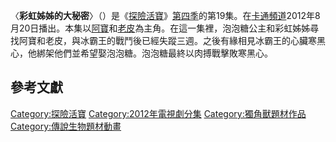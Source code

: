{{noteTA
|G1=Adventure Time}}
{{Infobox television episode
| title        = 彩虹姊姊的大秘密
| series       = [[探險活寶|探險活寶]]
| season       = 4
| episode      = 19
| production   = 1008-098<ref name=prodnumbers>{{cite web|title=Shows A-Z, Adventure Time With Finn and Jake|url=http://www.thefutoncritic.com/showatch/adventure-time-with-finn-and-jake/listings/|publisher=The Futon Critic|accessdate=February 3, 2013|archive-date=2013-02-16|archive-url=https://archive.is/20130216213150/http://www.thefutoncritic.com/showatch/adventure-time-with-finn-and-jake/listings/|dead-url=no}}</ref>
| story        = {{le|派屈克·麥克海爾|Patrick McHale (cartoonist)}}<br />{{le|肯特·奧斯本|Kent Osborne}}<br />[[潘得頓·沃德|潘得頓·沃德]]
| writer       =   Cole Sanchez<br />[[Rebecca_Sugar|Rebecca Sugar]]
| director     = {{le|拉里·萊奇力特|Larry Leichliter}}
| airdate      = 2012年8月20日
| music        = 
| guests       = 
| length       = 11分鐘
| prev         = [[蟲蟲國王|蟲蟲國王]]
| next         = [[都是你害的|都是你害的]]
| episode list = 
{{Infobox Adventure Time season 4 episode list}}
<br>[[探險活寶各集列表|探險活寶各集列表]]
}}
〈'''彩虹姊姊的大秘密'''〉（{{lang-en|''Lady & Peebles''}}）是《[[探險活寶|探險活寶]]》[[探險活寶_(第四季)|第四季]]的第19集。在[[卡通頻道|卡通頻道]]2012年8月20日播出。本集以[[阿寶·馬頓斯|阿寶]]和[[酷狗老皮|老皮]]為主角。在這一集裡，泡泡糖公主和彩虹姊姊尋找阿寶和老皮，與冰霸王的戰鬥後已經失蹤三週。之後有緣相見冰霸王的心臟寒黑心，他綁架他們並希望娶泡泡糖。泡泡糖最終以肉搏戰擊敗寒黑心。

<!--==劇情==
Princess Bubblegum and Lady Rainicorn investigate a mysterious black ice cave, fearing that Finn and Jake may have been captured by the Ice King on a routine expedition. Once inside the cave, Lady and Bubblegum enter into a biologically-engineered dungeon and are attacked by mysterious hand-like creatures that attempt to grab them. Lady manages to phase through a wall, and the two hear the Ice King's voice coming from a [[ventilation_shaft|ventilation shaft]]. Inside the shaft, the two are attacked by a giant tongue before they enter into a room covered with eyes. As Bubblegum and Lady approach the room's exit, the eyes activate and shoot laser at the duo, incapacitating Lady.

Bubblegum plods on in the dark, carrying an unconscious Lady around her shoulders. Suddenly, she stumbles upon the [[disembowel|disembowel]]ed body of the oblivious Ice King. From the dark, Ricardio, the living heart of the Ice King, introduces himself, tossing an unconscious Finn and Jake into the light. Ricardio reveals that he built himself both a body as well as the dungeon complex in an attempt to impress Bubblegum. He reveals that he wishes to marry her; Bubblegum agrees to marry Ricardio if he can beat her in [[hand-to-hand_combat|hand-to-hand combat]]. After a short fight, Bubblegum disarms Ricardio and forces him to flee, wounded, into the darkness. Later, at the Candy Kingdom, Finn, Jake, the Ice King, and Lady recover, and Lady reveals to Jake that she is pregnant.

==Production==
[[File:George_Takei_by_Gage_Skidmore.jpg|right]] as Ricardio.]]
"Ricardio the Heart Guy" was storyboarded by [[Rebecca_Sugar|Rebecca Sugar]] and Cole Sanchez, from a story by Patrick McHale, [[Kent_Osborne|Kent Osborne]], and [[Pendleton_Ward|Pendleton Ward]]. It was directed by [[Larry_Leichliter|Larry Leichliter]]. The episode features the recurring villain Ricardio, played by [[George_Takei|George Takei]], a character that [[Tom_Kenny|Tom Kenny]] later called "the valentine from Hell".<ref name=pollylou>Kenny, Tom (Actor). 2012. "Ricardio the Heart Guy" [Commentary track], ''Adventure Time'' Season One [DVD], Los Angeles, CA: [[Cartoon_Network|Cartoon Network]].</ref> Takei later previously played the role in the season one episode "[[Ricardio_the_Heart_Guy|Ricardio the Heart Guy]]".<ref name=ladynpeebs>{{cite web|last=Sava|first=Oliver|title='Lady and Peebles' {{!}} Adventure Time {{!}} TV Club|url=http://www.avclub.com/articles/lady-and-peebles-beyond-this-earthly-realm,83817/|work=[[The_A.V._Club|The A.V. Club]]|publisher=[[The_Onion|The Onion]]|accessdate=January 22, 2013|date=August 20, 2012}}</ref>

The episode reveals that Lady Rainicorn is pregnant with Jake's children. This plot point would later be brought to the forefront in the [[Adventure_Time_(season_5)|fifth season]] episode "Jake the Dad".<ref name=ladynpeebs/><ref name=jakethedad>{{cite web|last=Sava|first=Oliver|title='Jake the Dad' {{!}} Adventure Time {{!}} TV Club|url=http://www.avclub.com/articles/jake-the-dad,90342/|work=[[The_A.V._Club|The A.V. Club]]|publisher=[[The_Onion|The Onion]]|accessdate=January 22, 2013|date=January 7, 2013}}</ref> In the first draft of the ending, Lady Rainicorn was supposed to break up with Jake because he was causing her to be too stressed. However, the crew decided this was a bad idea, and it was changed to Rainicorn telling Jake that she is pregnant.<ref name=colelady>Sanchez, Cole (Storyboard artist). 2014. "Lady & Peebles" [Commentary track], ''Adventure Time'' Season Four [DVD], Los Angeles, CA: [[Cartoon_Network|Cartoon Network]].</ref> It was originally planned for the pregnancy reveal to be in Korean, but the crew felt that the meaning of the ending would be lost on most of the audience.<ref name=sugarlady>Sugar, Rebecca (Storyboard artist). 2014. "Lady & Peebles" [Commentary track], ''Adventure Time'' Season Four [DVD], Los Angeles, CA: [[Cartoon_Network|Cartoon Network]].</ref>

Sugar felt that Bubblegum, in the episode, was the victim of sexual harassment by Ricardio, and that the only way for her to solve the problem was for her to turn the situation around. In the episode, this was metaphorically depicted by having Bubblegum best Ricardio in combat. Sugar reveled in the fact that she got to draw Bubblegum ripping off Ricardio's leg and beating him with; she noted that she had been wanting to featuring such a scene in her art since she was in high school. The climactic scene with Ricardio was also supposed to have featured more body imagery. Ricardio was originally slated to have been seated on a giant hand-throne, and the hole in the Ice King's chest was to have been more graphic.<ref name=sugarlady/>

Several video games inspired elements of the episode. Ricardio's bioengineered body was based on the finale incarnation of [[Majora_(The_Legend_of_Zelda)#Majora|Majora]], a character from the eponymous 2000 video game ''[[The_Legend_of_Zelda:_Majora's_Mask|The Legend of Zelda: Majora's Mask]]''.  The general look of Ricardio's dungeon was inspired by the 2002 video games ''[[Eternal_Darkness:_Sanity's_Requiem|Eternal Darkness: Sanity's Requiem]]'' and the 2010 game ''[[Amnesia:_The_Dark_Descent|Amnesia: The Dark Descent]]''.<ref>{{cite web|last=Jones-Quartey|first=Ian|title=Was Ricardio's Body based on Majora's Incarnation from The Legend of Zelda: Majora's Mask?|url=http://spring.me/ianjq/q/362749630183666983|accessdate=September 27, 2013|date=August 22, 2012|publisher=[[Formspring|Formspring]]}}</ref> [[Robert_Ryan_Cory|Robert Ryan Cory]], a character designer most known for his work on the [[Nickelodeon|Nickelodeon]] series ''[[SpongeBob_Squarepants|SpongeBob Squarepants]]'', storyboarded the panels featuring Princess Bubblegum stomping on Ricardio and grinding her foot into his face. Because he drew the panels, lead character designer Andy Ristaino also allowed Cory to finalize the character designs for the scene. He later posted them on his official [[Flickr|Flickr]] account.<ref>{{cite web|last=Cory|first=Robert Ryan|title=Adventure Time Ricardio Stomp|url=http://www.flickr.com/photos/robertryancory/7826319542/|publisher=[[Flickr|Flickr]]|accessdate=August 27, 2013|date=August 20, 2012}}</ref>

==Reception==
"Lady & Peebles" first aired on [[Cartoon_Network|Cartoon Network]] on August 8, 2012. The episode was viewed by 2.754 million viewers and scored a 0.5 [[Nielsen_rating|Nielsen rating]] in the 18–49 year old demographic. Nielsen ratings are [[audience_measurement|audience measurement]] systems that determine the audience size and composition of [[broadcast_programming|television programming]] in the United States, which means that the episode was seen by 0.5 percent of all households aged 18 to 49 years old were watching television at the time of the episode's airing.<ref>{{cite web|last=Bibel|first=Sara|title=Monday Cable Ratings: 'Love and Hip Hop Atlanta' & Pre-Season Football Win Night, 'WWE Raw', 'Single Ladies','Major Crimes', 'Warehouse 13', 'Bunheads' & More|url=http://tvbythenumbers.zap2it.com/2012/08/21/monday-cable-ratings-love-and-hip-hop-atlanta-pre-season-football-win-night-wwe-raw-single-ladiesmajor-crimes-warehouse-13-bunheads-more/145531/|work=[[Television_Without_Pity|Television Without Pity]]|publisher=[[Zap2It|Zap2It]]|accessdate=October 25, 2012|date=August 21, 2012}}</ref> The episode first saw physical release as part of the 2013 ''Fionna and Cake'' DVD, which included 16 episodes from the series' first three seasons.<ref>{{cite web|title=Adventure Time: Fionna & Cake 4|url=http://www.amazon.com/Adventure-Time-Fionna-Cake-4/dp/B009Z5BPWS/|publisher=[[Amazon.com|Amazon.com]]|accessdate=January 19, 2013}}</ref>

Critical reception to the episode was largely positive. Sava awarded the episode a "B+", and wrote that Ricardio is "always welcome on this series, largely due to Takei’s delightful voice work."<ref name=ladynpeebs/> Furthermore, he praised the way that Takei delivered his lines, noting that "there’s a theatrical smarminess to his vocals that is a stark contrast to the Ice King’s nasality", and that "Takei always sounds like he’s having a great time reading the ridiculous lines that are written for him."<ref name=ladynpeebs/> Sava also wrote positively of Bubblegum's character, noting that she "dominates this episode" and that the "episode reveals a side of her that we rarely see, and hopefully we’ll get more of badass PB in the future."<ref name=ladynpeebs/>

Richard Whittaker of ''[[The_Austin_Chronicle|The Austin Chronicle]]'' noted that the episode is "Princess Bubblegum-centric" and, along with the [[Adventure_Time_(season_3)|third season]] episode "[[Fionna_and_Cake|Fionna and Cake]]", gives the female fans of the show their own Finn and Jake moments.<ref name=austin>{{cite news|last=Whittaker|first=Richard|title=DVD Watch: 'Adventure Time: Fionna and Cake'|url=http://www.austinchronicle.com/blogs/screens/2013-02-23/dvd-watch-adventure-time-fionna-and-cake/|newspaper=[[The_Austin_Chronicle|The Austin Chronicle]]|publisher=Austin Chronicle Corporation|accessdate=September 8, 2013|date=February 23, 2013}}</ref> The ''Entertainment Examiner'' named the episode as one of the "memorable" episodes that appeared on the 2013 DVD release ''Fionna and Cake''.<ref>{{cite web|title=Fan Favorite Episode 'Fionna and Cake' Headlines New 'Adventure Time' DVD|url=http://docs.newsbank.com.www2.lib.ku.edu:2048/s/InfoWeb/aggdocs/NewsBank/144784184E45CB18/0F8479522BD09CA1?s_lang=en-US|work=Entertainment Examiner|accessdate=October 5, 2013|date=February 14, 2013}} {{subscription required}}</ref> The episode was nominated for an [[Annie_Award|Annie Award]] for "Storyboarding in an Animated Television/Broadcast Production" at the [[40th_Annie_Awards|40th Annie Awards]], although the episode did not win.<ref>{{cite news|last=King|first=Susan|title='Brave,' 'Wreck-It Ralph' Among Nominees for the Annie Awards|url=http://articles.latimes.com/2012/dec/03/entertainment/la-et-mn-brave-wreck-it-ralph-nominees-annie-awards-20121202/4|accessdate=January 23, 2013|newspaper=[[Los_Angeles_Times|Los Angeles Times]]|publisher=[[Tribune_Company|Tribune Company]]|date=December 3, 2012}}</ref>
-->

==參考文獻==
{{Reflist|2}}

{{探險活寶}}

[[Category:探險活寶|Category:探險活寶]]
[[Category:2012年電視劇分集|Category:2012年電視劇分集]]
[[Category:獨角獸題材作品|Category:獨角獸題材作品]]
[[Category:傳說生物題材動畫|Category:傳說生物題材動畫]]